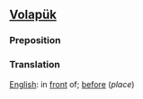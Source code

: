 ==[[Volapük]]==
===Preposition===
===Translation===
[[English]]: in [[front]] of; [[before]] (''place'')